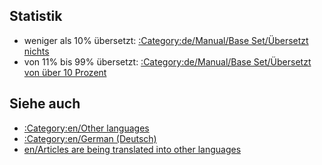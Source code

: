 {{en/Bilingual box| De
| ''Diese Seite liefert einen Index für eine breite Palette von '''Artikeln, welche in die deutsche Sprache übersetzt werden''' im OpenTTD Wiki.<br/>Artikel mit {{en/S|Übersetzung/De}} und {{en/S|Während Übersetzung/De}} werden automatisch hier angezeigt.''
| ''This page provides an index for a wide range of '''articles are being translated into German''' in OpenTTD Wiki.<br/>Articles with {{en/S|Übersetzung/De}} and {{en/S|Während Übersetzung/De}} templates automatically go here.''}}

== Statistik ==
* weniger als 10% übersetzt: [[:Category:de/Manual/Base Set/Übersetzt nichts]]
* von 11% bis 99% übersetzt: [[:Category:de/Manual/Base Set/Übersetzt von über 10 Prozent]]

== Siehe auch ==
*[[:Category:en/Other languages]]
*[[:Category:en/German (Deutsch)]]
*[[en/Articles are being translated into other languages]]